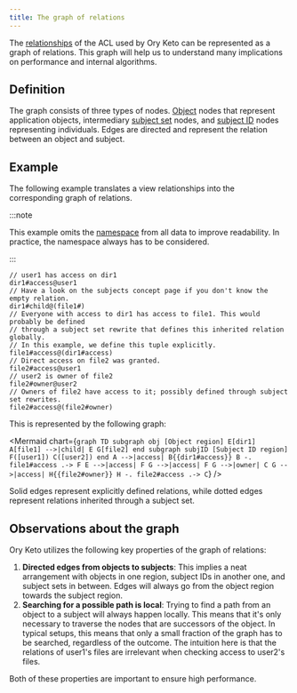 ```yaml
---
title: The graph of relations
---
```



The [relationships](./relation-tuples.mdx) of the ACL used by Ory Keto can be represented as a graph of relations. This graph will
help us to understand many implications on performance and internal algorithms.

## Definition

The graph consists of three types of nodes. [Object](./objects.mdx) nodes that represent application objects, intermediary
[subject set](./subjects.mdx#subject-sets) nodes, and [subject ID](./subjects.mdx#subject-ids) nodes representing individuals.
Edges are directed and represent the relation between an object and subject.

## Example

The following example translates a view relationships into the corresponding graph of relations.

:::note

This example omits the [namespace](./namespaces.mdx) from all data to improve readability. In practice, the namespace always has
to be considered.

:::

```keto-relation-tuples
// user1 has access on dir1
dir1#access@user1
// Have a look on the subjects concept page if you don't know the empty relation.
dir1#child@(file1#)
// Everyone with access to dir1 has access to file1. This would probably be defined
// through a subject set rewrite that defines this inherited relation globally.
// In this example, we define this tuple explicitly.
file1#access@(dir1#access)
// Direct access on file2 was granted.
file2#access@user1
// user2 is owner of file2
file2#owner@user2
// Owners of file2 have access to it; possibly defined through subject set rewrites.
file2#access@(file2#owner)
```

This is represented by the following graph:

<Mermaid
  chart={`
graph TD
    subgraph obj [Object region]
    E[dir1]
    A[file1] -->|child| E
    G[file2]
    end
    subgraph subjID [Subject ID region]
    F([user1])
    C([user2])
    end
    A -->|access| B{{dir1#access}}
    B -. file1#access .-> F
    E -->|access| F
    G -->|access| F
    G -->|owner| C
    G -->|access| H{{file2#owner}}
    H -. file2#access .-> C
`}
/>

Solid edges represent explicitly defined relations, while dotted edges represent relations inherited through a subject set.

## Observations about the graph

Ory Keto utilizes the following key properties of the graph of relations:

1. **Directed edges from objects to subjects**: This implies a neat arrangement with objects in one region, subject IDs in another
   one, and subject sets in between. Edges will always go from the object region towards the subject region.
2. **Searching for a possible path is local**: Trying to find a path from an object to a subject will always happen locally. This
   means that it's only necessary to traverse the nodes that are successors of the object. In typical setups, this means that only
   a small fraction of the graph has to be searched, regardless of the outcome. The intuition here is that the relations of
   user1's files are irrelevant when checking access to user2's files.

Both of these properties are important to ensure high performance.
